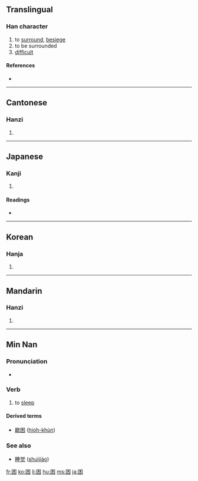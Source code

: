 {{also|睏}}
==Translingual==

===Han character===
{{Han char|rn=31|rad=囗|as=04|sn=7|four=6090<sub>4</sub>|canj=田木 (WD), X田木 (XWD)}}

# to [[surround]], [[besiege]]
# to be surrounded
# [[difficult]]

====References====
* {{Han ref|kx=0217.200|dkj=04717|dj=0445.030|hdz=10714.070|uh=56F0|ud=22256|bh=A778|bd=42872}}

----

==Cantonese==

===Hanzi===
{{yue-hanzi|jyut=|y=kwan3}}

# {{defn|Cantonese|sort=囗04}}

----

==Japanese==

===Kanji===
{{ja-kanji|grade=6|rs=囗04}}

# {{defn|Japanese}}

====Readings====
* {{ja-readings|on=[[こん]] (kon)|kun=[[こまる]] (komaru), [[くるしむ]] (kurushimu)}}

----

==Korean==

===Hanja===
{{ko-hanja|hangeul=곤|rv=gon|mr=kon}}

# {{defn|Korean|sort=囗04}}

----

==Mandarin==

===Hanzi===
{{cmn-hanzi|tra=睏|pin=[[kùn]] ([[kun4]])|wg=k'un<sup>4</sup>}}

# {{defn|Mandarin|sort=囗04}}

----

==Min Nan==

===Pronunciation===
* {{IPA|[ kʰun˨˩ ]|lang=nan}}

===Verb===
{{nan-verb|s|poj=khùn|pojt=khun3|tra=睏|sim=困|rs=囗04}}

# to [[sleep]]

====Derived terms====
* [[歇困]] ([[hioh-khùn]])

===See also===
* {{i|Mandarin}} [[睡觉]] ([[shuìjiào]])

[[fr:困]]
[[ko:困]]
[[li:困]]
[[hu:困]]
[[ms:困]]
[[ja:困]]